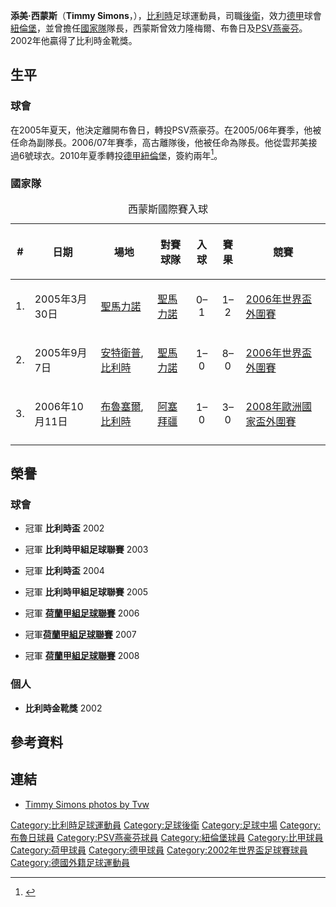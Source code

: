 {{noteta|G1=德甲
|T=zh-hans:蒂米·西蒙斯; zh-hk:添美·西蒙斯;
|1=zh-hans:蒂米·西蒙斯; zh-hk:添美·西蒙斯;
}}
{{Football player infobox
| playername           = 添美·西蒙斯<br />''Timmy Simons''
| fullname             = Timmy Simons
| image                = [[File:Timmysimons.jpg|300px]]
| height               = {{height|m=1.86}}
| dateofbirth          = {{birth date and age|1976|12|11|df=y}}
| cityofbirth          = [[迪斯特|迪斯特]]
| countryofbirth       = [[比利時|比利時]]
| currentclub          = [[纽伦堡足球俱乐部|紐倫堡]]
| clubnumber           = 2
| position             = [[後衛_(足球)|後衛]]、[[中場|中場]]
| youthyears           = 1988-1998
| youthclubs           = {{tsl|en|KTH Diest||迪斯特}}
| years                = 1998-2000<br>2000-2005<br>2005-2010<br>2010-2013<br>2013-2018
| clubs                = {{tsl|en|K.V.S.K. United Overpelt-Lommel||隆梅爾}}<br>[[布魯日|布魯日]]<br>[[PSV燕豪芬|PSV燕豪芬]]<br>[[纽伦堡足球俱乐部|紐倫堡]]<br>[[布魯日|布魯日]]
| caps(goals)          = {{0}}61 {{0}}(5)<br>162 (23)<br>158 (14)<br>102 (11)<br>167 (16)
| nationalyears        = 2001-2016
| nationalteam         = [[比利時國家足球隊|比利時]]
| nationalcaps(goals)  = {{0}}94 {{0}}(6)
| medaltemplates       = 
| pcupdate             = 2012年8月18日 (四) 03:25 (UTC)
| ntupdate             = 2012年8月18日 (四) 03:25 (UTC)
|}}

'''添美·西蒙斯'''（'''Timmy Simons'''，{{bd|1976年|12月11日|catIDx=Timmy Simons}}），[[比利時|比利時]]足球運動員，司職[[後衛_(足球)|後衛]]，效力[[德甲|德甲]]球會[[纽伦堡足球俱乐部|紐倫堡]]，並曾擔任[[比利時國家足球隊|國家隊]]隊長，西蒙斯曾效力隆梅爾、布魯日及[[PSV燕豪芬|PSV燕豪芬]]。2002年他贏得了比利時金靴獎。

==生平==
===球會===
在2005年夏天，他決定離開布魯日，轉投PSV燕豪芬。在2005/06年賽季，他被任命為副隊長。2006/07年賽季，高古離隊後，他被任命為隊長。他從雲邦美接過6號球衣。2010年夏季轉投[[德甲|德甲]][[纽伦堡足球俱乐部|紐倫堡]]，簽約兩年<ref>{{cite news |language=zh-hans |url=http://dfo.cn/dfo/show.asp?id=10530 |title=纽伦堡如愿补腰 埃因霍温队长领导球队 |publisher=德国足球在线 |date=2010-07-16 |accessdate=2010-09-07}}</ref>。

===國家隊===
{| class="wikitable" style="font-size:90%"
|+ 西蒙斯國際賽入球
! # !! 日期 !! 場地 !! 對賽球隊 !! 入球 !! 賽果 !! 競賽
|-
| 1. || 2005年3月30日 || [[聖馬力諾|聖馬力諾]] || [[聖馬力諾|聖馬力諾]] || <center>0–1 || <center>1–2 || [[2006年世界盃外圍賽|2006年世界盃外圍賽]]
|-
| 2. || 2005年9月7日 || [[安特衛普|安特衛普]], [[比利時|比利時]] || [[聖馬力諾|聖馬力諾]] || <center>1–0 || <center>8–0 || [[2006年世界盃外圍賽|2006年世界盃外圍賽]]
|-
| 3. || 2006年10月11日 || [[布魯塞爾|布魯塞爾]], [[比利時|比利時]] || [[阿塞拜疆|阿塞拜疆]] || <center>1–0 || <center>3–0 || [[2008年歐洲國家盃外圍賽|2008年歐洲國家盃外圍賽]]
|-
|}

== 榮譽 ==
=== 球會 ===
* {{flagicon|BEL}} 冠軍 '''比利時盃''' 2002
* {{flagicon|BEL}} 冠軍 '''比利時甲組足球聯賽''' 2003 
* {{flagicon|BEL}} 冠軍 '''比利時盃''' 2004 
* {{flagicon|BEL}} 冠軍 '''比利時甲組足球聯賽''' 2005 
* {{flagicon|NED}} 冠軍 '''[[荷蘭甲組足球聯賽|荷蘭甲組足球聯賽]]''' 2006
* {{flagicon|NED}} 冠軍'''[[荷蘭甲組足球聯賽|荷蘭甲組足球聯賽]]''' 2007 
* {{flagicon|NED}} 冠軍 '''[[荷蘭甲組足球聯賽|荷蘭甲組足球聯賽]]''' 2008 

=== 個人 ===
* {{flagicon|BEL}} '''比利時金靴獎''' 2002

== 參考資料 ==
{{reflist}}

== 連結 ==
* [http://www.pbase.com/tvw/football Timmy Simons photos by Tvw] {{Wayback|url=http://www.pbase.com/tvw/football |date=20100219143335 }}

{{DEFAULTSORT:Simons, Timmy}}
[[Category:比利時足球運動員|Category:比利時足球運動員]]
[[Category:足球後衛|Category:足球後衛]]
[[Category:足球中場|Category:足球中場]]
[[Category:布魯日球員|Category:布魯日球員]]
[[Category:PSV燕豪芬球員|Category:PSV燕豪芬球員]]
[[Category:紐倫堡球員|Category:紐倫堡球員]]
[[Category:比甲球員|Category:比甲球員]]
[[Category:荷甲球員|Category:荷甲球員]]
[[Category:德甲球員|Category:德甲球員]]
[[Category:2002年世界盃足球賽球員|Category:2002年世界盃足球賽球員]]
[[Category:德國外籍足球運動員|Category:德國外籍足球運動員]]